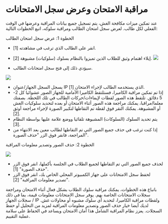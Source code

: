 
# مراقبة الامتحان وعرض سجل الامتحانات 

 عند تمكين ميزات مكافحة الغش، يتم تسجيل جميع بيانات المراقبة وعرضها في الوقت الفعلي لكل طالب. لعرض سجل امتحان الطالب ومراقبة سلوكه، اتبع الخطوات التالية: 

 الخطوة 1: عرض سجل امتحان الطالب 

 - انقر على الطالب الذي ترغب في مشاهدته [1]. 
 - إيلاء اهتمام وثيق للطلاب الذين تميزوا بالنظام بسلوك (سلوكيات) مشبوهة [2]. 
 ![]( /img/utest/teacher/proctoring05.png) 

 - سيؤدي ذلك إلى فتح سجل امتحانات الطالب. 

 ![]( /img/utest/teacher/proctoring06.png) 

 - يسجل السجل الجهاز/عنوان IP الذي يستخدمه الطالب لإجراء الامتحان [1]. 
 - إذا تم تمكين مراقبة الكاميرا، فستلتقط الكاميرا الأمامية للجهاز الصور عشوائيا كل 2-5 دقائق. تلتقط هذه الصور لقطات لإيماءات/حركات الطالب في تلك اللحظة. بصفتك معلما/مراقبا، يمكنك مراجعة هذه الصور أثناء الامتحان أو بعده لتحديد سلوكيات الغش أو المشبوهة. يمكنك النقر فوق لقطة تم التقاطها لتكبير الصورة لإجراء مراجعة أوثق [2]. 
 - يتم تحديد السلوك (السلوكات) المشبوهة تلقائيا ووضع علامة عليها بواسطة النظام [3]. 
 - إذا كنت ترغب في حذف جميع الصور التي تم التقاطها لطالب معين بعد الانتهاء من المراجعة، فانقر فوق الزر "حذف الصورة". 

 الخطوة 2: حذف الصور وتصدير معلومات المراقبة 

 ![]( /img/utest/teacher/proctoring07.png) 

 - لحذف جميع الصور التي تم التقاطها لجميع الطلاب في الجلسة بأكملها، انقر فوق الزر "حذف الصورة" [1]. 
 - لحفظ سجل الامتحانات على جهاز الكمبيوتر المحلي الخاص بك، انقر فوق الزر "تصدير معلومات المراقبة" [2]. 

 باتباع هذه الخطوات، يمكنك مراقبة سلوك الطلاب بشكل فعال أثناء الامتحان ومراجعة سجلات الامتحانات الخاصة بهم. يوفر سجل الامتحانات معلومات قيمة، بما في ذلك سجلات الجهاز / IP ولقطات مراقبة الكاميرا، لتحديد أي سلوك مشبوه أو محاولات غش. لديك أيضا خيار حذف الصور وتصدير معلومات المراقبة لمزيد من التحليل أو حفظ السجلات. يعزز نظام المراقبة الشامل هذا أمان الامتحان ويساعد في الحفاظ على سلامة عملية التقييم.
